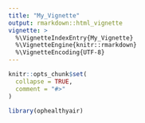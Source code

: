 ```yaml
---
title: "My_Vignette"
output: rmarkdown::html_vignette
vignette: >
  %\VignetteIndexEntry{My_Vignette}
  %\VignetteEngine{knitr::rmarkdown}
  %\VignetteEncoding{UTF-8}
---
```


```r
knitr::opts_chunk$set(
  collapse = TRUE,
  comment = "#>"
)
```

```r
library(ophealthyair)
```
